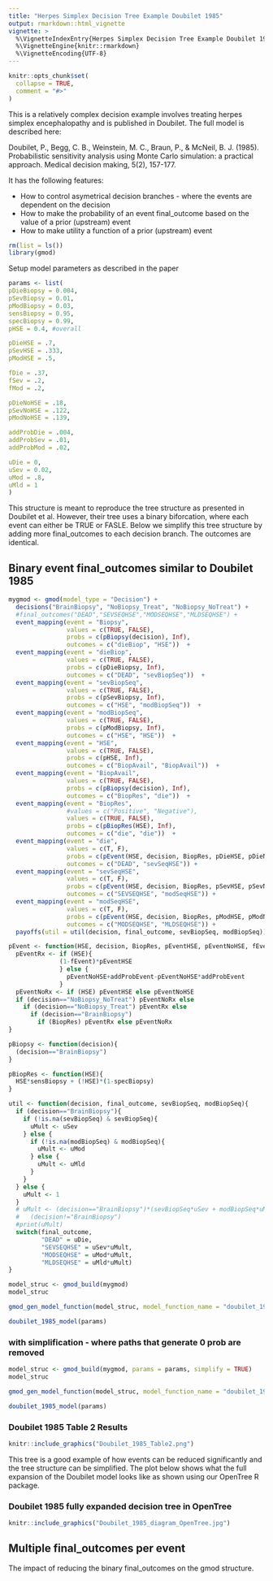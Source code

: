 ```yaml
---
title: "Herpes Simplex Decision Tree Example Doubilet 1985"
output: rmarkdown::html_vignette
vignette: >
  %\VignetteIndexEntry{Herpes Simplex Decision Tree Example Doubilet 1985}
  %\VignetteEngine{knitr::rmarkdown}
  %\VignetteEncoding{UTF-8}
---
```


```r
knitr::opts_chunk$set(
  collapse = TRUE,
  comment = "#>"
)
```

This is a relatively complex decision example involves treating herpes simplex encephalopathy and is published in Doubilet.  The full model is described here:

Doubilet, P., Begg, C. B., Weinstein, M. C., Braun, P., & McNeil, B. J. (1985). Probabilistic sensitivity analysis using Monte Carlo simulation: a practical approach. Medical decision making, 5(2), 157-177.


It has the following features:

* How to control asymetrical decision branches - where the events are dependent on the decision
* How to make the probability of an event final_outcome based on the value of a prior (upstream) event
* How to make utility a function of a prior (upstream) event

```r
rm(list = ls())
library(gmod)
```

Setup model parameters as described in the paper
```r
params <- list(
pDieBiopsy = 0.004,
pSevBiopsy = 0.01,
pModBiopsy = 0.03,
sensBiopsy = 0.95,
specBiopsy = 0.99,
pHSE = 0.4, #overall

pDieHSE = .7,
pSevHSE = .333,
pModHSE = .5,

fDie = .37,
fSev = .2,
fMod = .2,

pDieNoHSE = .18,
pSevNoHSE = .122,
pModNoHSE = .139,

addProbDie = .004,
addProbSev = .01,
addProbMod = .02,

uDie = 0,
uSev = 0.02,
uMod = .8,
uMld = 1
)
```

This structure is meant to reproduce the tree structure as presented in Doubilet et al.  However, their tree uses a binary biforcation, where each event can either be TRUE or FASLE.  Below we simplify this tree structure by adding more final_outcomes to each decision branch.  The outcomes are identical. 

## Binary event final_outcomes similar to Doubilet 1985
```r
mygmod <- gmod(model_type = "Decision") + 
  decisions("BrainBiopsy", "NoBiopsy_Treat", "NoBiopsy_NoTreat") + 
  #final_outcomes("DEAD","SEVSEQHSE","MODSEQHSE","MLDSEQHSE") + 
  event_mapping(event = "Biopsy",  
                values = c(TRUE, FALSE), 
                probs = c(pBiopsy(decision), Inf), 
                outcomes = c("dieBiop", "HSE"))  + 
  event_mapping(event = "dieBiop",  
                values = c(TRUE, FALSE), 
                probs = c(pDieBiopsy, Inf), 
                outcomes = c("DEAD", "sevBiopSeq"))  + 
  event_mapping(event = "sevBiopSeq",  
                values = c(TRUE, FALSE), 
                probs = c(pSevBiopsy, Inf), 
                outcomes = c("HSE", "modBiopSeq"))  + 
  event_mapping(event = "modBiopSeq",  
                values = c(TRUE, FALSE), 
                probs = c(pModBiopsy, Inf), 
                outcomes = c("HSE", "HSE"))  + 
  event_mapping(event = "HSE",  
                values = c(TRUE, FALSE), 
                probs = c(pHSE, Inf), 
                outcomes = c("BiopAvail", "BiopAvail"))  +
  event_mapping(event = "BiopAvail",  
                values = c(TRUE, FALSE), 
                probs = c(pBiopsy(decision), Inf), 
                outcomes = c("BiopRes", "die"))  + 
  event_mapping(event = "BiopRes",  
                #values = c("Positive", "Negative"), 
                values = c(TRUE, FALSE), 
                probs = c(pBiopRes(HSE), Inf), 
                outcomes = c("die", "die"))  + 
  event_mapping(event = "die",  
                values = c(T, F), 
                probs = c(pEvent(HSE, decision, BiopRes, pDieHSE, pDieNoHSE, fDie, addProbDie), Inf), 
                outcomes = c("DEAD", "sevSeqHSE")) +
  event_mapping(event = "sevSeqHSE",  
                values = c(T, F), 
                probs = c(pEvent(HSE, decision, BiopRes, pSevHSE, pSevNoHSE, fSev, addProbSev), Inf), 
                outcomes = c("SEVSEQHSE", "modSeqHSE")) +
  event_mapping(event = "modSeqHSE",  
                values = c(T, F), 
                probs = c(pEvent(HSE, decision, BiopRes, pModHSE, pModNoHSE, fMod, addProbMod), Inf), 
                outcomes = c("MODSEQHSE", "MLDSEQHSE")) + 
  payoffs(util = util(decision, final_outcome, sevBiopSeq, modBiopSeq))

```


```r
pEvent <- function(HSE, decision, BiopRes, pEventHSE, pEventNoHSE, fEvent, addProbEvent){
  pEventRx <- if (HSE){
              (1-fEvent)*pEventHSE 
              } else {
                pEventNoHSE+addProbEvent-pEventNoHSE*addProbEvent
              }
  pEventNoRx <- if (HSE) pEventHSE else pEventNoHSE
  if (decision=="NoBiopsy_NoTreat") pEventNoRx else 
    if (decision=="NoBiopsy_Treat") pEventRx else 
      if (decision=="BrainBiopsy") 
        if (BiopRes) pEventRx else pEventNoRx
}
```

```r
pBiopsy <- function(decision){
  (decision=="BrainBiopsy")
}
```

```r
pBiopRes <- function(HSE){
  HSE*sensBiopsy + (!HSE)*(1-specBiopsy)
}

```

```r
util <- function(decision, final_outcome, sevBiopSeq, modBiopSeq){
  if (decision=="BrainBiopsy"){
    if (!is.na(sevBiopSeq) & sevBiopSeq){
      uMult <- uSev
    } else {
      if (!is.na(modBiopSeq) & modBiopSeq){
        uMult <- uMod
      } else {
        uMult <- uMld
      }
    }
  } else {
    uMult <- 1
  }
  # uMult <- (decision=="BrainBiopsy")*(sevBiopSeq*uSev + modBiopSeq*uMod + (!modBiopSeq)*uMld) + 
  #   (decision!="BrainBiopsy")
  #print(uMult)
  switch(final_outcome,
         "DEAD" = uDie,
         "SEVSEQHSE" = uSev*uMult, 
         "MODSEQHSE" = uMod*uMult, 
         "MLDSEQHSE" = uMld*uMult)
}
```


```r
model_struc <- gmod_build(mygmod)
model_struc
```


```r
gmod_gen_model_function(model_struc, model_function_name = "doubilet_1985_model")
```

```r
doubilet_1985_model(params)
```

### with simplification - where paths that generate 0 prob are removed
```r
model_struc <- gmod_build(mygmod, params = params, simplify = TRUE)
model_struc
```


```r
gmod_gen_model_function(model_struc, model_function_name = "doubilet_1985_model")
```

```r
doubilet_1985_model(params)
```

### Doubilet 1985 Table 2 Results
```r
knitr::include_graphics("Doubilet_1985_Table2.png")

```

This tree is a good example of how events can be reduced significantly and the tree structure can be simplified.  The plot below shows what the full expansion of the Doubilet model looks like as shown using our OpenTree R package. 

### Doubilet 1985 fully expanded decision tree in OpenTree
```r
knitr::include_graphics("Doubilet_1985_diagram_OpenTree.jpg")

```


## Multiple final_outcomes per event
The impact of reducing the binary final_outcomes on the gmod structure.
```r

```

